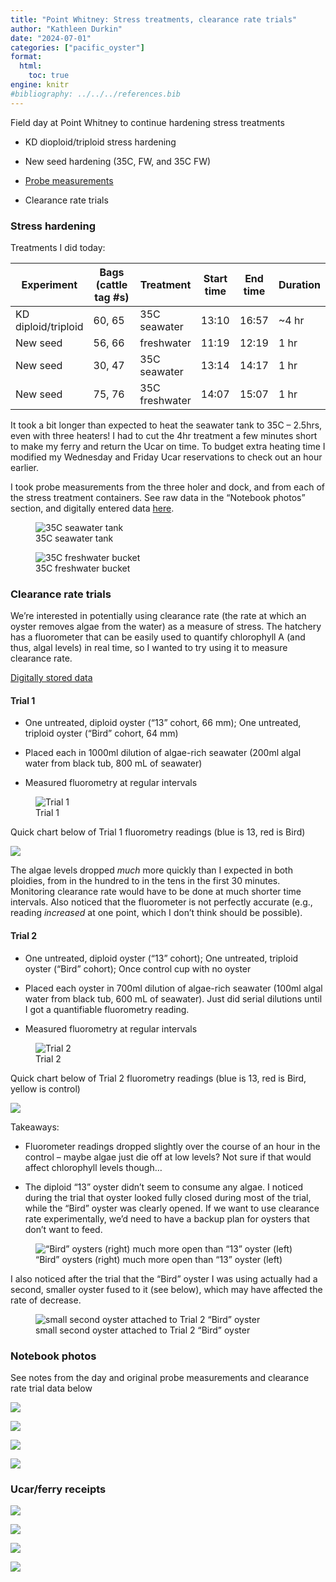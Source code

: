 ```yaml
---
title: "Point Whitney: Stress treatments, clearance rate trials"
author: "Kathleen Durkin"
date: "2024-07-01"
categories: ["pacific_oyster"]
format:
  html:
    toc: true
engine: knitr
#bibliography: ../../../references.bib
---
```


Field day at Point Whitney to continue hardening stress treatments

-   KD dioploid/triploid stress hardening

-   New seed hardening (35C, FW, and 35C FW)

-   [Probe measurements](https://docs.google.com/spreadsheets/d/1EssYgZ8fZl4V9PLlYWtEGXSeln1L4JUM0bqT_MYv6cI/edit?gid=0#gid=0)

-   Clearance rate trials

### Stress hardening

Treatments I did today:

| Experiment          | Bags (cattle tag #s) | Treatment      | Start time | End time | Duration |
|---------------------|----------------------|----------------|------------|----------|----------|
| KD diploid/triploid | 60, 65               | 35C seawater   | 13:10      | 16:57    | \~4 hr   |
| New seed            | 56, 66               | freshwater     | 11:19      | 12:19    | 1 hr     |
| New seed            | 30, 47               | 35C seawater   | 13:14      | 14:17    | 1 hr     |
| New seed            | 75, 76               | 35C freshwater | 14:07      | 15:07    | 1 hr     |

It took a bit longer than expected to heat the seawater tank to 35C -- 2.5hrs, even with three heaters! I had to cut the 4hr treatment a few minutes short to make my ferry and return the Ucar on time. To budget extra heating time I modified my Wednesday and Friday Ucar reservations to check out an hour earlier.

I took probe measurements from the three holer and dock, and from each of the stress treatment containers. See raw data in the "Notebook photos" section, and digitally entered data [here](https://docs.google.com/spreadsheets/d/1EssYgZ8fZl4V9PLlYWtEGXSeln1L4JUM0bqT_MYv6cI/edit?gid=0#gid=0).

![35C seawater tank](images/IMG_9129.jpg)

![35C freshwater bucket](images/IMG_9128.jpg)

### Clearance rate trials

We're interested in potentially using clearance rate (the rate at which an oyster removes algae from the water) as a measure of stress. The hatchery has a fluorometer that can be easily used to quantify chlorophyll A (and thus, algal levels) in real time, so I wanted to try using it to measure clearance rate.

[Digitally stored data](https://docs.google.com/spreadsheets/d/1vyTBfkfhaLdnIoF1lEjogi5L56VB6xdcsXvcqvHP2rU/edit?gid=0#gid=0)

#### Trial 1

-   One untreated, diploid oyster ("13" cohort, 66 mm); One untreated, triploid oyster ("Bird" cohort, 64 mm)

-   Placed each in 1000ml dilution of algae-rich seawater (200ml algal water from black tub, 800 mL of seawater)

-   Measured fluorometry at regular intervals

![Trial 1](images/IMG_9126.jpg)

Quick chart below of Trial 1 fluorometry readings (blue is 13, red is Bird)

![](images/chart.png)

The algae levels dropped *much* more quickly than I expected in both ploidies, from in the hundred to in the tens in the first 30 minutes. Monitoring clearance rate would have to be done at much shorter time intervals. Also noticed that the fluorometer is not perfectly accurate (e.g., reading *increased* at one point, which I don't think should be possible).

#### Trial 2

-   One untreated, diploid oyster ("13" cohort); One untreated, triploid oyster ("Bird" cohort); Once control cup with no oyster

-   Placed each oyster in 700ml dilution of algae-rich seawater (100ml algal water from black tub, 600 mL of seawater). Just did serial dilutions until I got a quantifiable fluorometry reading.

-   Measured fluorometry at regular intervals

![Trial 2](images/IMG_9130.jpg)

Quick chart below of Trial 2 fluorometry readings (blue is 13, red is Bird, yellow is control)

![](images/chart%20(1).png)

Takeaways:

-   Fluorometer readings dropped slightly over the course of an hour in the control -- maybe algae just die off at low levels? Not sure if that would affect chlorophyll levels though...

-   The diploid "13" oyster didn't seem to consume any algae. I noticed during the trial that oyster looked fully closed during most of the trial, while the "Bird" oyster was clearly opened. If we want to use clearance rate experimentally, we'd need to have a backup plan for oysters that don't want to feed.

!["Bird" oysters (right) much more open than "13" oyster (left)](images/IMG_9134.jpg)

I also noticed after the trial that the "Bird" oyster I was using actually had a second, smaller oyster fused to it (see below), which may have affected the rate of decrease.

![small second oyster attached to Trial 2 "Bird" oyster](images/IMG_9136.jpg)

### Notebook photos

See notes from the day and original probe measurements and clearance rate trial data below

![](images/datasheet1_07_01_2024.jpg)

![](images/datasheet2_07_01_2024.jpg)

![](images/datasheet3_07_01_2024.jpg)

![](images/datasheet4_07_01_2024.jpg)

### Ucar/ferry receipts

![](images/ferry_receipts.jpg)

![](images/ucar_checkin-01.jpg)

![](images/ucar_checkout-01.jpg)

![](images/ucar_dash.jpg)

